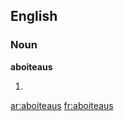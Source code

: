 ==English==

===Noun===
'''aboiteaus'''

# {{plural of|[[aboiteau]]}}

[[ar:aboiteaus]]
[[fr:aboiteaus]]